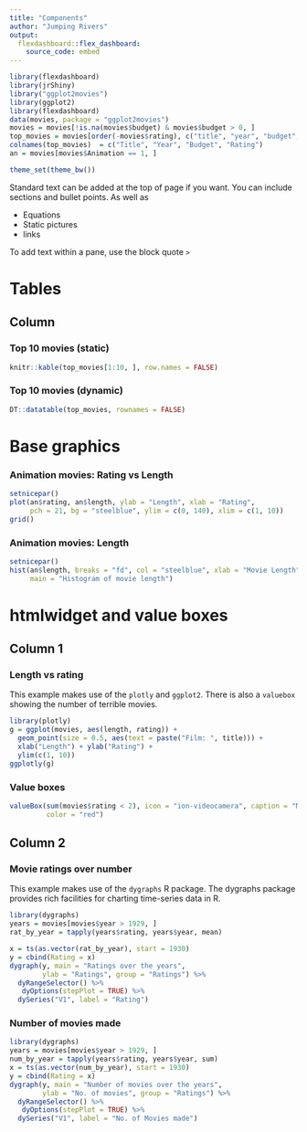 ```yaml
---
title: "Components"
author: "Jumping Rivers"
output: 
  flexdashboard::flex_dashboard:
    source_code: embed
---
```

<!--
%\VignetteEngine{knitr::rmarkdown}
%\VignetteIndexEntry{Flexdashboard Components}
-->
```r
library(flexdashboard)
library(jrShiny)
library("ggplot2movies")
library(ggplot2)
library(flexdashboard)
data(movies, package = "ggplot2movies")
movies = movies[!is.na(movies$budget) & movies$budget > 0, ]
top_movies = movies[order(-movies$rating), c("title", "year", "budget", "rating"), ]
colnames(top_movies)  = c("Title", "Year", "Budget", "Rating")
an = movies[movies$Animation == 1, ]

theme_set(theme_bw())
```

Standard text can be added at the top of page if you want. You can include sections and bullet points. As well as

  * Equations
  * Static pictures
  * links

To add text within a pane, use the block quote `>`

Tables
===================================== 

Column {.tabset .tabset-fade}
-------------------------------------
### Top 10 movies (static)


```r
knitr::kable(top_movies[1:10, ], row.names = FALSE)
```

### Top 10 movies (dynamic)

```r
DT::datatable(top_movies, rownames = FALSE)
```

Base graphics 
===================================== 

### Animation movies: Rating vs Length

```r
setnicepar()
plot(an$rating, an$length, ylab = "Length", xlab = "Rating",
     pch = 21, bg = "steelblue", ylim = c(0, 140), xlim = c(1, 10))
grid()
```

### Animation movies: Length

```r
setnicepar()
hist(an$length, breaks = "fd", col = "steelblue", xlab = "Movie Length",
     main = "Histogram of movie length")
```

htmlwidget and value boxes
===================================== 

Column 1 {data-width=200}
------------------------------------
### Length vs rating

This example makes use of the `plotly` and `ggplot2`. There is also a `valuebox` showing the number
of terrible movies.

```r
library(plotly)
g = ggplot(movies, aes(length, rating)) +
  geom_point(size = 0.5, aes(text = paste("Film: ", title))) +
  xlab("Length") + ylab("Rating") +
  ylim(c(1, 10))
ggplotly(g)
```

### Value boxes

```r
valueBox(sum(movies$rating < 2), icon = "ion-videocamera", caption = "Movies Rated less than 2",
         color = "red")
```




Column 2 {data-width=300}
-------------------------------------

### Movie ratings over number

This example makes use of the `dygraphs` R package. The dygraphs
package provides rich facilities for charting time-series data 
in R. 

```r
library(dygraphs)
years = movies[movies$year > 1929, ]
rat_by_year = tapply(years$rating, years$year, mean)

x = ts(as.vector(rat_by_year), start = 1930)
y = cbind(Rating = x)
dygraph(y, main = "Ratings over the years",
        ylab = "Ratings", group = "Ratings") %>%
  dyRangeSelector() %>%
   dyOptions(stepPlot = TRUE) %>%
  dySeries("V1", label = "Rating")
```

### Number of movies made

```r
library(dygraphs)
years = movies[movies$year > 1929, ]
num_by_year = tapply(years$rating, years$year, sum)
x = ts(as.vector(num_by_year), start = 1930)
y = cbind(Rating = x)
dygraph(y, main = "Number of movies over the years",
        ylab = "No. of movies", group = "Ratings") %>%
  dyRangeSelector() %>%
   dyOptions(stepPlot = TRUE) %>%
  dySeries("V1", label = "No. of Movies made")
```





